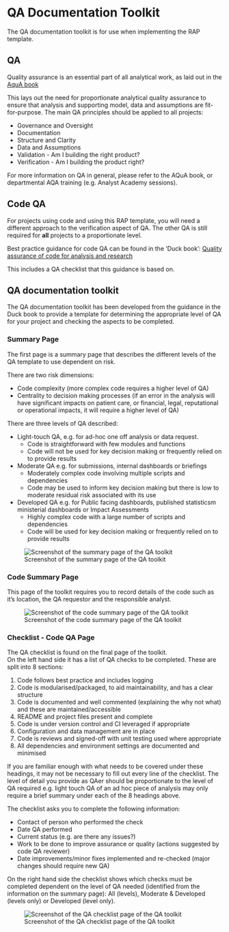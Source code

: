 # QA Documentation Toolkit

The QA documentation toolkit is for use when implementing the RAP template. 

## QA 

Quality assurance is an essential part of all analytical work, as laid out in the 
[AquA book](https://www.gov.uk/government/publications/the-aqua-book-guidance-on-producing-quality-analysis-for-government)

This lays out the need for proportionate analytical quality assurance to ensure that analysis and supporting model, data and assumptions are fit-for-purpose.
The main QA principles should be applied to all projects: 

* Governance and Oversight
* Documentation
* Structure and Clarity
* Data and Assumptions
* Validation - Am I building the right product?
* Verification - Am I building the product right?

For more information on QA in general, please refer to the AQuA book, or departmental AQA training (e.g. Analyst Academy sessions).

## Code QA

For projects using code and using this RAP template, you will need a different approach to the verification aspect of QA. 
The other QA is still required for **all** projects to a proportionate level.

Best practice guidance for code QA can be found in the 'Duck book': 
[Quality assurance of code for analysis and research](https://best-practice-and-impact.github.io/qa-of-code-guidance/intro.html)

This includes a QA checklist that this guidance is based on.

## QA documentation toolkit

The QA documentation toolkit has been developed from the guidance in the Duck book to provide a template for determining the appropriate level of QA for your project and checking the aspects to be completed.

### Summary Page
The first page is a summary page that describes the different levels of the QA template to use dependent on risk.

There are two risk dimensions:

* Code complexity (more complex code requires a higher level of QA)
* Centrality to decision making processes (if an error in the analysis will have significant impacts on patient care, or financial, legal, reputational or operational impacts, it will require a higher level of QA)

There are three levels of QA described:

* Light-touch QA, e.g. for ad-hoc one off analysis or data request.
  - Code is straightforward with few modules and functions
  - Code will not be used for key decision making or frequently relied on to provide results
* Moderate QA e.g. for submissions, internal dashboards or briefings 
  - Moderately complex code involving multiple scripts and dependencies
  - Code may be used to inform key decision making but there is low to moderate residual risk associated with its use
* Developed QA e.g. for Public facing dashboards, published statisticsm ministerial dashboards or Impact Assessments
  - Highly complex code with a large number of scripts and dependencies
  - Code will be used for key decision making or frequently relied on to provide results
  
![Screenshot of the summary page of the QA toolkit](Screenshot QA toolkit summary page.png)
  
### Code Summary Page

This page of the toolkit requires you to record details of the code such as it's location, the QA requestor and the responsible analyst.

![Screenshot of the code summary page of the QA toolkit](Screenshot QA toolkit code summary page.png)

### Checklist - Code QA Page

The QA checklist is found on the final page of the toolkit.  
On the left hand side it has a list of QA checks to be completed. These are split into 8 sections:

1. Code follows best practice and includes logging
2. Code is modularised/packaged, to aid maintainability, and has a clear structure  
3. Code is documented and well commented (explaining the why not what) and these are maintained/accessible
4. README and project files present and complete
5. Code is under version control and CI leveraged if appropriate
6. Configuration and data management are in place
7. Code is reviews and signed-off with unit testing used where appropriate
8. All dependencies and environment settings are documented and minimised

If you are familiar enough with what needs to be covered under these headings, it may not be necessary to fill out every line of the checklist. The level of detail you provide as QAer should be proportionate to the level of QA required e.g. light touch QA of an ad hoc piece of analysis may only require a brief summary under each of the 8 headings above.

The checklist asks you to complete the following information:

* Contact of person who performed the check
* Date QA performed
* Current status (e.g. are there any issues?)
* Work to be done to improve assurance or quality (actions suggested by code QA reviewer)
* Date improvements/minor fixes implemented and re-checked (major changes should require new QA)

On the right hand side the checklist shows which checks must be completed dependent on the level of QA needed (identified from the information on the summary page): All (levels), Moderate & Developed (levels only) or Developed (level only).

![Screenshot of the QA checklist page of the QA toolkit](Screenshot QA toolkit checklist page.png)

